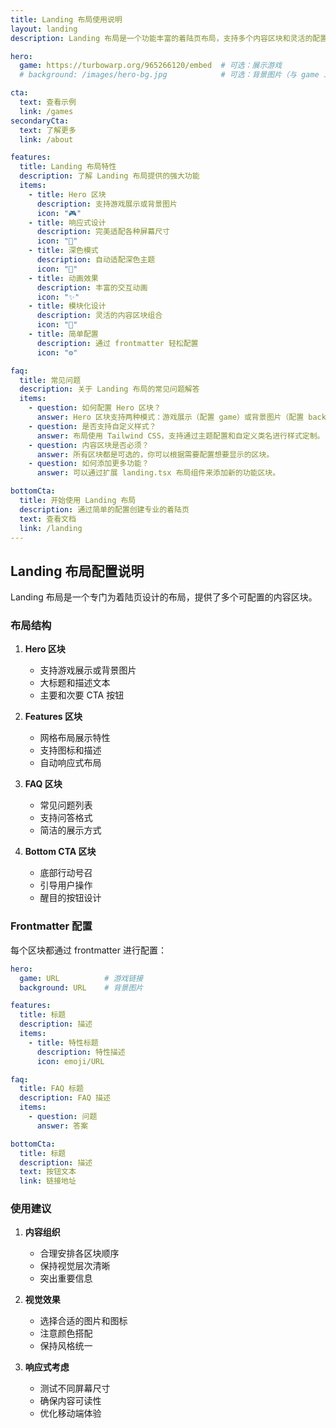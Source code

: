 ```yaml
---
title: Landing 布局使用说明
layout: landing
description: Landing 布局是一个功能丰富的着陆页布局，支持多个内容区块和灵活的配置选项

hero:
  game: https://turbowarp.org/965266120/embed  # 可选：展示游戏
  # background: /images/hero-bg.jpg            # 可选：背景图片（与 game 二选一）

cta:
  text: 查看示例
  link: /games
secondaryCta:
  text: 了解更多
  link: /about

features:
  title: Landing 布局特性
  description: 了解 Landing 布局提供的强大功能
  items:
    - title: Hero 区块
      description: 支持游戏展示或背景图片
      icon: "🎮"
    - title: 响应式设计
      description: 完美适配各种屏幕尺寸
      icon: "📱"
    - title: 深色模式
      description: 自动适配深色主题
      icon: "🌙"
    - title: 动画效果
      description: 丰富的交互动画
      icon: "✨"
    - title: 模块化设计
      description: 灵活的内容区块组合
      icon: "🧩"
    - title: 简单配置
      description: 通过 frontmatter 轻松配置
      icon: "⚙️"

faq:
  title: 常见问题
  description: 关于 Landing 布局的常见问题解答
  items:
    - question: 如何配置 Hero 区块？
      answer: Hero 区块支持两种模式：游戏展示（配置 game）或背景图片（配置 background），两者只能选择其一。
    - question: 是否支持自定义样式？
      answer: 布局使用 Tailwind CSS，支持通过主题配置和自定义类名进行样式定制。
    - question: 内容区块是否必须？
      answer: 所有区块都是可选的，你可以根据需要配置想要显示的区块。
    - question: 如何添加更多功能？
      answer: 可以通过扩展 landing.tsx 布局组件来添加新的功能区块。

bottomCta:
  title: 开始使用 Landing 布局
  description: 通过简单的配置创建专业的着陆页
  text: 查看文档
  link: /landing
---
```


## Landing 布局配置说明

Landing 布局是一个专门为着陆页设计的布局，提供了多个可配置的内容区块。

### 布局结构

1. **Hero 区块**
   - 支持游戏展示或背景图片
   - 大标题和描述文本
   - 主要和次要 CTA 按钮

2. **Features 区块**
   - 网格布局展示特性
   - 支持图标和描述
   - 自动响应式布局

3. **FAQ 区块**
   - 常见问题列表
   - 支持问答格式
   - 简洁的展示方式

4. **Bottom CTA 区块**
   - 底部行动号召
   - 引导用户操作
   - 醒目的按钮设计

### Frontmatter 配置

每个区块都通过 frontmatter 进行配置：

```yaml
hero:
  game: URL          # 游戏链接
  background: URL    # 背景图片

features:
  title: 标题
  description: 描述
  items:
    - title: 特性标题
      description: 特性描述
      icon: emoji/URL

faq:
  title: FAQ 标题
  description: FAQ 描述
  items:
    - question: 问题
      answer: 答案

bottomCta:
  title: 标题
  description: 描述
  text: 按钮文本
  link: 链接地址
```

### 使用建议

1. **内容组织**
   - 合理安排各区块顺序
   - 保持视觉层次清晰
   - 突出重要信息

2. **视觉效果**
   - 选择合适的图片和图标
   - 注意颜色搭配
   - 保持风格统一

3. **响应式考虑**
   - 测试不同屏幕尺寸
   - 确保内容可读性
   - 优化移动端体验